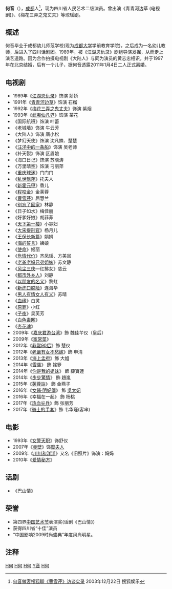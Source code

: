 {{艺人
| 姓名 = 何音
| 类型 = 女演员
| 图片 =
| 图片简介 =
| 图片尺寸 =
| 羅馬拼音 = He Yin
| 昵称 = 
| 国籍 = {{PRC}}
| 民族 = [[汉族|汉族]]
| 籍贯 = 
| 出生日期 = {{birth date and age|1967|3|16}} 
| 出生地点 = {{CHN}}[[四川省|四川省]][[成都市|成都市]]
| 职业 = [[演员|演员]]
| 语言 = [[普通话|普通话]]
| 母校 = 成都幼儿师范学校(现为[[成都大学|成都大学]]学前教育学院)
| 配偶 = {{marriage|[[黄志忠|黄志忠]]|Oct 26, 1997|2011|reason=divorced}}
| 兒女 = 兒子：黄博远（{{age|2002|9|26}}歲）
| 宗教信仰 =
| 音乐类型 = 
| 出道日期 = 1989年
| 经纪公司 =
| 出道作 =《[[江湖恩仇录|江湖恩仇录]]》
| 代表作 = 《[[青青河边草_(电视剧)|青青河边草]]》<br>《[[梅花三弄_(小說)#鬼丈夫|梅花三弄之鬼丈夫]]》
| 網站 = {{Sinaweibo|1833494052}}
| imdb = 3734986
}}
'''何音'''（{{bd|1967年|3月16日|catIdx=H何}}），[[成都|成都]]人<ref>[http://yule.sohu.com/2003/12/22/80/article217278046.shtml 何音做客搜狐聊《曹雪芹》访谈实录] {{Wayback|url=http://yule.sohu.com/2003/12/22/80/article217278046.shtml |date=20160304212341 }}2003年12月22日 搜狐娱乐</ref>，现为四川省人民艺术二级演员。曾出演《青青河边草 (电视剧)》、《梅花三弄之鬼丈夫》等琼瑶剧。

== 概述 ==
何音毕业于成都幼儿师范学校(现为[[成都大学|成都大学]]学前教育学院)，之后成为一名幼儿教师，后进入了四川话剧团。1989年，被《江湖恩仇录》剧组导演发掘，从而走上演艺道路。因为合作拍摄电视剧《大陆人》与同为演员的黄志忠相识，并于1997年在北京结婚，后有一个儿子，据何音透露2011年1月4日二人正式离婚。

== 电视剧 == 
* 1989年《[[江湖恩仇录|江湖恩仇录]]》饰演 娇娇
* 1991年《[[青青河边草_(电视剧)|青青河边草]]》饰演 石榴
* 1992年《[[梅花三弄_(小說)#鬼丈夫|梅花三弄之鬼丈夫]]》饰演 紫烟
* 1993年《[[武夷仙凡界|武夷仙凡界]]》饰演 茶花
* 《国际航班》饰演 叶蕾
* 《老城墙》饰演 牛云芳
* 《大陆人》饰演 唐小松
* 《梦幻天使》饰演 沈凡姝、楚楚
* 《[[汪洋中的一条船|汪洋中的一条船]]》饰演 吴老师
* 《补天裂》饰演 区眉娘
* 《海口日记》饰演 苏晓涛
* 《万里晴空》饰演 刁丽萍
* 《[[重庆球迷|重庆球迷]]》门门门
* 《[[乱世飘萍|乱世飘萍]]》托夫人
* 《[[新霍元甲|新霍元甲]]》香儿
* 《[[程咬金|程咬金]]》金芙蓉
* 《[[曹雪芹_(2003年电视剧)|曹雪芹]]》屈慧兰
* 《[[别忘了回家|别忘了回家]]》林静
* 《日子如水》梅佳丽
* 《好爹好娘》胡菲菲
* 《[[天下第一楼|天下第一楼]]》小寡妇
* 《[[大宋提刑官|大宋提刑官]]》杨月儿
* 《[[王保长新篇|王保长新篇]]》娟娟
* 《[[海的誓言|海的誓言]]》姨娘
* 《[[使命|使命]]》姬丽
* 《[[危情代价|危情代价]]》齐凤瑶、方美岚
* 《[[老爸老妈兄弟姐妹|老爸老妈兄弟姐妹]]》苏文静
* 《[[风尘三侠|风尘三侠]]—红拂女》慈云
* 《[[都市外乡人|都市外乡人]]》刘静
* 《[[以朋友的名义|以朋友的名义]]》黎虹
* 《[[新虎口脱险|新虎口脱险]]》连海华
* 《[[男人有情女人有义|男人有情女人有义]]》苏晴
* 《[[血缘|血缘]]》白灵
* 《[[原罪|原罪]]》小红
* 《[[子夜|子夜]]》吴芙芳
* 《[[白色毒网|白色毒网]]》
* 《[[杏花魂|杏花魂]]》
* 2009年《[[嘉慶君遊台灣_(2009年電視劇)|嘉庆君游台湾]]》飾 魏佳芊仪（皇后）
* 2009年《[[家常菜|家常菜]]》
* 2012年《[[非常90后|非常90后]]》飾 楚仪
* 2012年《[[老嚴有女不愁嫁|老嚴有女不愁嫁]]》飾 申清
* 2013年《[[海上孟府|海上孟府]]》飾 大姐
* 2014年《[[雪鹰|雪鹰]]》 飾 姹箩
* 2014年《[[你是我的姐妹|你是我的姐妹]]》 飾 薛寶蓮
* 2014年《[[步步驚情|步步驚情]]》 飾 趙嵐
* 2015年《[[芙蓉訣|芙蓉訣]]》 飾 金燕子
* 2016年《[[女醫·明妃傳|女醫·明妃傳]]》 飾 [[孝翼太后|吳太妃]]
* 2016年《幸福在一起》 飾 杨桃
* 2017年《[[热血尖兵|热血尖兵]]》飾 张丽芳
* 2017年《[[骑士的手套|骑士的手套]]》飾 韦华瑾(客串)

== 电影 ==
* 1993年《[[女警天职|女警天职]]》饰舒仪
* 2007年《[[赤壁_(电影)|赤壁]]》饰[[糜夫人|糜夫人]]
* 2009年《[[川川和洋洋|川川和洋洋]]》又名《旧照片》饰演：妈妈 
* 2010年《[[爱情秘方|爱情秘方]]》 

== 话剧 ==
* 《巴山情》

== 荣誉 ==
* 第四界[[中国艺术节|中国艺术节]]表演奖(话剧《巴山情》)
* 获得四川省“十佳”演员
* “中国影响2009时尚盛典”年度风尚明星。


==注释==
<references />
[[Category:成都人|H何]]
[[Category:中国电影女演员|H何]]
[[Category:中国电视女演员|H何]]
[[Category:何姓|Y音]]
[[Category:成都大学校友|H何]]